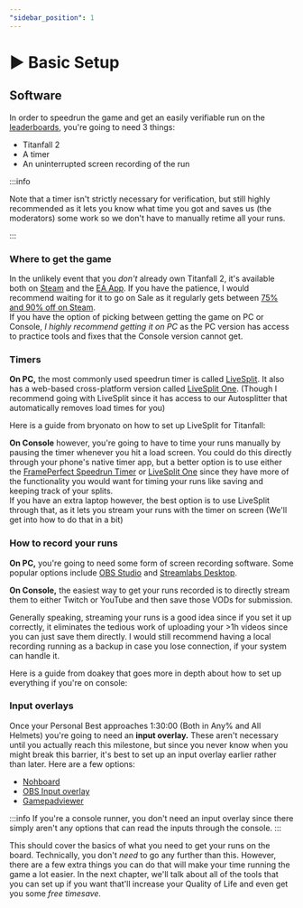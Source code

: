```yaml
---
"sidebar_position": 1
---
```



# ▶ Basic Setup

## Software

In order to speedrun the game and get an easily verifiable run on the [leaderboards](https://www.speedrun.com/titanfall\_2), you're going to need 3 things:

* Titanfall 2
* A timer
* An uninterrupted screen recording of the run

:::info

Note that a timer isn't strictly necessary for verification, but still highly recommended as it lets you know what time you got and saves us (the moderators) some work so we don't have to manually retime all your runs.

:::

### Where to get the game

In the unlikely event that you _don't_ already own Titanfall 2, it's available both on [Steam](https://store.steampowered.com/app/1237970/Titanfall\_2/) and the [EA App](https://www.ea.com/de-de/games/titanfall/titanfall-2/buy/pc). If you have the patience, I would recommend waiting for it to go on Sale as it regularly gets between [75% and 90% off on Steam](https://steamdb.info/app/1237970/).<br/>
If you have the option of picking between getting the game on PC or Console, _I highly recommend getting it on PC_ as the PC version has access to practice tools and fixes that the Console version cannot get.

### Timers

**On PC,** the most commonly used speedrun timer is called [LiveSplit](http://livesplit.org/). It also has a web-based cross-platform version called [LiveSplit One](https://one.livesplit.org/). (Though I recommend going with LiveSplit since it has access to our Autosplitter that automatically removes load times for you)

Here is a guide from bryonato on how to set up LiveSplit for Titanfall:

<YouTube youTubeId="KpaaNm1-6LM" />

**On Console** however, you're going to have to time your runs manually by pausing the timer whenever you hit a load screen. You could do this directly through your phone's native timer app, but a better option is to use either the [FramePerfect Speedrun Timer](https://play.google.com/store/apps/details?id=com.futuretrostudios.frameperfect) or [LiveSplit One](https://one.livesplit.org/) since they have more of the functionality you would want for timing your runs like saving and keeping track of your splits.<br/>
If you have an extra laptop however, the best option is to use LiveSplit through that, as it lets you stream your runs with the timer on screen (We'll get into how to do that in a bit)

### How to record your runs

**On PC,** you're going to need some form of screen recording software. Some popular options include [OBS Studio](https://obsproject.com/) and [Streamlabs Desktop](https://streamlabs.com/streamlabs-live-streaming-software).

**On Console,** the easiest way to get your runs recorded is to directly stream them to either Twitch or YouTube and then save those VODs for submission.

Generally speaking, streaming your runs is a good idea since if you set it up correctly, it eliminates the tedious work of uploading your >1h videos since you can just save them directly. I would still recommend having a local recording running as a backup in case you lose connection, if your system can handle it.

Here is a guide from doakey that goes more in depth about how to set up everything if you're on console:

<YouTube youTubeId="RIRPoeRS2BQ" />

### Input overlays

Once your Personal Best approaches 1:30:00 (Both in Any% and All Helmets) you're going to need an **input overlay.** These aren't necessary until you actually reach this milestone, but since you never know when you might break this barrier, it's best to set up an input overlay earlier rather than later. Here are a few options:

* [Nohboard](https://github.com/ThoNohT/NohBoard/releases)
* [OBS Input overlay](https://obsproject.com/forum/resources/input-overlay.552/)
* [Gamepadviewer](https://gamepadviewer.com/)

:::info 
If you're a console runner, you don't need an input overlay since there simply aren't any options that can read the inputs through the console.
:::

This should cover the basics of what you need to get your runs on the board. Technically, you don't _need_ to go any further than this. However, there are a few extra things you can do that will make your time running the game a lot easier. In the next chapter, we'll talk about all of the tools that you can set up if you want that'll increase your Quality of Life and even get you some _free timesave._
